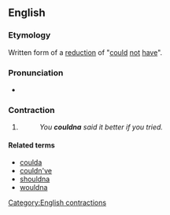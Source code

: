 ==English==

===Etymology===
Written form of a [[w:reduction (linguistics)|reduction]] of "[[could]] [[not]] [[have]]".

===Pronunciation===
* {{IPA|/ˈkʊdnə/|lang=en}}

===Contraction===
{{head|en}}

# {{context|chiefly|slang|lang=en}} {{contraction of|[[could]] [[not]] [[have]]|lang=en}}
#: ''You '''couldna''' said it better if you tried.''

====Related terms====
* [[coulda]]
* [[couldn've]]
* [[shouldna]]
* [[wouldna]]

[[Category:English contractions]]